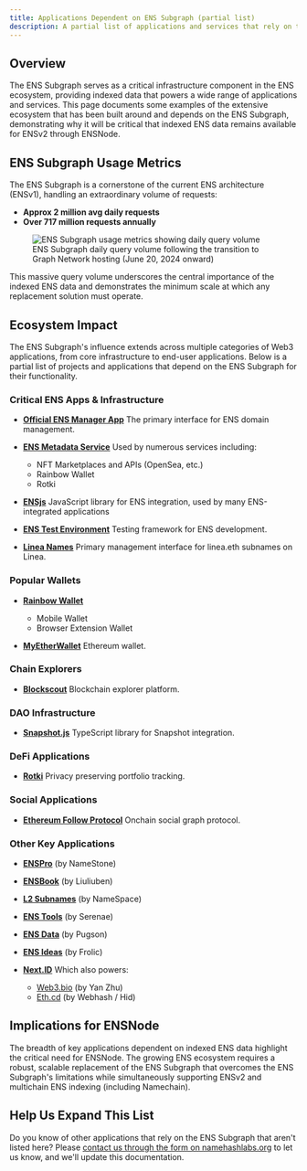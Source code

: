 ```yaml
---
title: Applications Dependent on ENS Subgraph (partial list)
description: A partial list of applications and services that rely on the ENS Subgraph for their functionality, demonstrating the critical importance of indexed data in the ENS ecosystem.
---
```


## Overview

The ENS Subgraph serves as a critical infrastructure component in the ENS ecosystem, providing indexed data that powers a wide range of applications and services. This page documents some examples of the extensive ecosystem that has been built around and depends on the ENS Subgraph, demonstrating why it will be critical that indexed ENS data remains available for ENSv2 through ENSNode.

## ENS Subgraph Usage Metrics

The ENS Subgraph is a cornerstone of the current ENS architecture (ENSv1), handling an extraordinary volume of requests:

- **Approx 2 million avg daily requests**
- **Over 717 million requests annually**

<figure>
  <img
    src="/ens-subgraph-usage.png"
    alt="ENS Subgraph usage metrics showing daily query volume"
  />
  <figcaption>
    ENS Subgraph daily query volume following the transition to Graph Network
    hosting (June 20, 2024 onward)
  </figcaption>
</figure>

This massive query volume underscores the central importance of the indexed ENS data and demonstrates the minimum scale at which any replacement solution must operate.

## Ecosystem Impact

The ENS Subgraph's influence extends across multiple categories of Web3 applications, from core infrastructure to end-user applications. Below is a partial list of projects and applications that depend on the ENS Subgraph for their functionality.

### Critical ENS Apps & Infrastructure

- **[Official ENS Manager App](https://app.ens.domains/)**
  The primary interface for ENS domain management.

- **[ENS Metadata Service](https://github.com/ensdomains/ens-metadata-service)**
  Used by numerous services including:

  - NFT Marketplaces and APIs (OpenSea, etc.)
  - Rainbow Wallet
  - Rotki

- **[ENSjs](https://github.com/ensdomains/ensjs)**
  JavaScript library for ENS integration, used by many ENS-integrated applications

- **[ENS Test Environment](https://github.com/ensdomains/ens-test-env)**
  Testing framework for ENS development.

- **[Linea Names](https://github.com/Consensys/linea-ens)**
  Primary management interface for linea.eth subnames on Linea.

### Popular Wallets

- **[Rainbow Wallet](https://rainbow.me/)**

  - Mobile Wallet
  - Browser Extension Wallet

- **[MyEtherWallet](https://www.myetherwallet.com/)**
  Ethereum wallet.

### Chain Explorers

- **[Blockscout](https://www.blockscout.com/)**
  Blockchain explorer platform.

### DAO Infrastructure

- **[Snapshot.js](https://github.com/snapshot-labs/snapshot.js)**
  TypeScript library for Snapshot integration.

### DeFi Applications

- **[Rotki](https://rotki.com/)**
  Privacy preserving portfolio tracking.

### Social Applications

- **[Ethereum Follow Protocol](https://efp.app/)**
  Onchain social graph protocol.

### Other Key Applications

- **[ENSPro](https://enspro.xyz/)** (by NameStone)

- **[ENSBook](https://github.com/hibbb/ensbook)** (by Liuliuben)

- **[L2 Subnames](https://github.com/thenamespace/l2-subnames)** (by NameSpace)

- **[ENS Tools](https://github.com/ensdomains/ens-misctools)** (by Serenae)

- **[ENS Data](https://ensdata.net/)** (by Pugson)

- **[ENS Ideas](https://github.com/frolic/ens-ideas)** (by Frolic)

- **[Next.ID](https://next.id/)**
  Which also powers:
  - [Web3.bio](http://web3.bio/) (by Yan Zhu)
  - [Eth.cd](https://eth.cd/) (by Webhash / Hid)

## Implications for ENSNode

The breadth of key applications dependent on indexed ENS data highlight the critical need for ENSNode. The growing ENS ecosystem requires a robust, scalable replacement of the ENS Subgraph that overcomes the ENS Subgraph's limitations while simultaneously supporting ENSv2 and multichain ENS indexing (including Namechain).

## Help Us Expand This List

Do you know of other applications that rely on the ENS Subgraph that aren't listed here? Please [contact us through the form on namehashlabs.org](https://namehashlabs.org/contact) to let us know, and we'll update this documentation.
